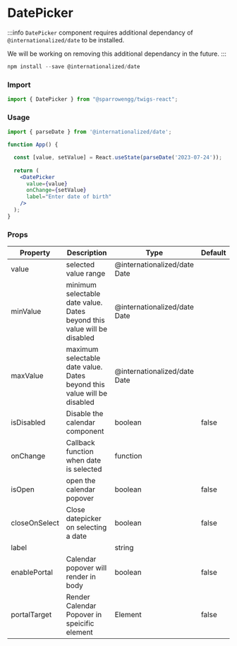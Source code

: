 
# DatePicker

:::info
`DatePicker` component requires additional dependancy of `@internationalized/date` to be installed. 

We will be working on removing this additional dependancy in the future. 
:::

```jsx
npm install --save @internationalized/date
```

### Import

```jsx
import { DatePicker } from "@sparrowengg/twigs-react";
```

### Usage 

<PlaygroundLink name='datepicker' />

```jsx
import { parseDate } from '@internationalized/date';

function App() {

  const [value, setValue] = React.useState(parseDate('2023-07-24'));
  
  return (
    <DatePicker
      value={value}
      onChange={setValue}
      label="Enter date of birth"
    />
  );
}
```

### Props
| Property      | Description                                                             | Type                         | Default |
|---------------|-------------------------------------------------------------------------|------------------------------|---------|
| value         | selected value range                                                    | @internationalized/date Date |         |
| minValue      | minimum selectable date value. Dates beyond this value will be disabled | @internationalized/date Date |         |
| maxValue      | maximum selectable date value. Dates beyond this value will be disabled | @internationalized/date Date |         |
| isDisabled    | Disable the calendar component                                          | boolean                      | false   |
| onChange      | Callback function when date is selected                                 | function                     |         |
| isOpen        | open the calendar popover                                               | boolean                      | false   |
| closeOnSelect | Close datepicker on selecting a date                                    | boolean                      | false   |
| label         |                                                                         | string                       |         |
| enablePortal  |  Calendar popover will render in body                                   | boolean                      | false   |
| portalTarget  |  Render Calendar Popover in speicific element                           | Element                      | false   |